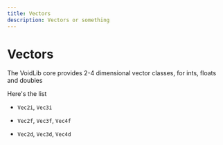 ```yaml
---
title: Vectors
description: Vectors or something
---
```


# Vectors

The VoidLib core provides 2-4 dimensional vector classes, for ints, floats and doubles

Here's the list

- `Vec2i`, `Vec3i`

- `Vec2f`, `Vec3f`, `Vec4f`

- `Vec2d`, `Vec3d`, `Vec4d`

